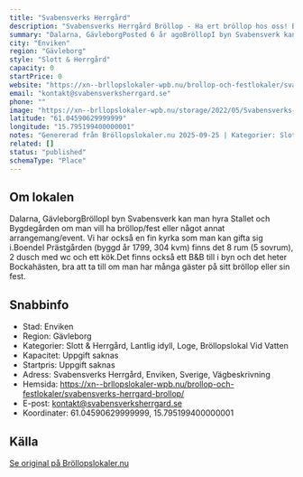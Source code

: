 ```yaml
---
title: "Svabensverks Herrgård"
description: "Svabensverks Herrgård Bröllop - Ha ert bröllop hos oss! Bröllopslokal Dalarna. Skicka gärna en förfrågan så hjälper vi Er!"
summary: "Dalarna, GävleborgPosted 6 år agoBröllopI byn Svabensverk kan man hyra Stallet och Bygdegården om man vill ha bröllop/fest eller något annat arrangemang/event. Vi har också en fin kyrka som man kan…"
city: "Enviken"
region: "Gävleborg"
style: "Slott & Herrgård"
capacity: 0
startPrice: 0
website: "https://xn--brllopslokaler-wpb.nu/brollop-och-festlokaler/svabensverks-herrgard-brollop/"
email: "kontakt@svabensverksherrgard.se"
phone: ""
image: "https://xn--brllopslokaler-wpb.nu/storage/2022/05/Svabensverks-Herrgard-och-Prastgard-festlokal-i-dalarna-1.webp"
latitude: "61.04590629999999"
longitude: "15.795199400000001"
notes: "Genererad från Bröllopslokaler.nu 2025-09-25 | Kategorier: Slott & Herrgård, Lantlig idyll, Loge, Bröllopslokal Vid Vatten"
related: []
status: "published"
schemaType: "Place"
---
```


## Om lokalen

Dalarna, GävleborgBröllopI byn Svabensverk kan man hyra Stallet och Bygdegården om man vill ha bröllop/fest eller något annat arrangemang/event. Vi har också en fin kyrka som man kan gifta sig i.BoendeI Prästgården (byggd år 1799, 304 kvm) finns det 8 rum (5 sovrum), 2 dusch med wc och ett kök.Det finns också ett B&B till i byn och det heter Bockahästen, bra att ta till om man har många gäster på sitt bröllop eller sin fest.

## Snabbinfo

- Stad: Enviken
- Region: Gävleborg
- Kategorier: Slott & Herrgård, Lantlig idyll, Loge, Bröllopslokal Vid Vatten
- Kapacitet: Uppgift saknas
- Startpris: Uppgift saknas
- Adress: Svabensverks Herrgård, Enviken, Sverige, Vägbeskrivning
- Hemsida: https://xn--brllopslokaler-wpb.nu/brollop-och-festlokaler/svabensverks-herrgard-brollop/
- E-post: kontakt@svabensverksherrgard.se
- Koordinater: 61.04590629999999, 15.795199400000001

## Källa

[Se original på Bröllopslokaler.nu](https://xn--brllopslokaler-wpb.nu/brollop-och-festlokaler/svabensverks-herrgard-brollop/)
